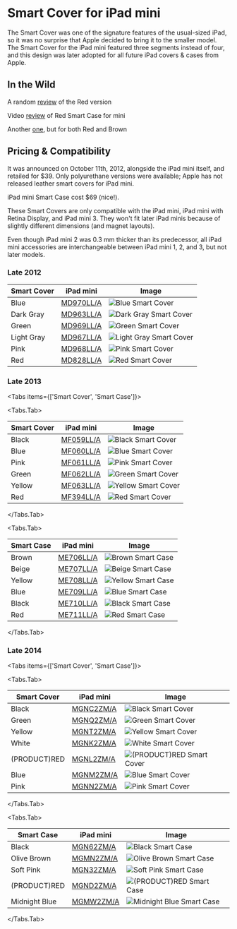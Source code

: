 
# Smart Cover for iPad mini

The Smart Cover was one of the signature features of the usual-sized iPad, so it was no surprise that Apple decided to bring it to the smaller model. The Smart Cover for the iPad mini featured three segments instead of four, and this design was later adopted for all future iPad covers & cases from Apple.

## In the Wild

A random [review](http://isource.com/2012/11/05/ipad-mini-smart-cover-review/) of the Red version

Video [review](https://youtu.be/Ca2IMc3scPo) of Red Smart Case for mini

Another [one](https://youtu.be/ybauZRR9snM), but for both Red and Brown

## Pricing & Compatibility

It was announced on October 11th, 2012, alongside the iPad mini itself, and retailed for \$39. Only polyurethane versions were available; Apple has not released leather smart covers for iPad mini.

iPad mini Smart Case cost \$69 (nice!).

These Smart Covers are only compatible with the iPad mini, iPad mini with Retina Display, and iPad mini 3. They won't fit later iPad minis because of slightly different dimensions (and magnet layouts).

Even though iPad mini 2 was 0.3 mm thicker than its predecessor, all iPad mini accessories are interchangeable between iPad mini 1, 2, and 3, but not later models.

### Late 2012

| Smart Cover | iPad mini                     | Image                                                           |
| ----------- | ----------------------------- | --------------------------------------------------------------- |
| Blue        | [MD970LL/A](/everycase/MD970) | <img src="/everyphone/MD970.png" alt="Blue Smart Cover"/>       |
| Dark Gray   | [MD963LL/A](/everycase/MD963) | <img src="/everyphone/MD963.png" alt="Dark Gray Smart Cover"/>  |
| Green       | [MD969LL/A](/everycase/MD969) | <img src="/everyphone/MD969.png" alt="Green Smart Cover"/>      |
| Light Gray  | [MD967LL/A](/everycase/MD967) | <img src="/everyphone/MD967.png" alt="Light Gray Smart Cover"/> |
| Pink        | [MD968LL/A](/everycase/MD968) | <img src="/everyphone/MD968.png" alt="Pink Smart Cover"/>       |
| Red         | [MD828LL/A](/everycase/MD828) | <img src="/everyphone/MD828.png" alt="Red Smart Cover"/>        |

### Late 2013

<Tabs
  items={['Smart Cover', 'Smart Case']}>

<Tabs.Tab>

| Smart Cover | iPad mini                     | Image                                                       |
| ----------- | ----------------------------- | ----------------------------------------------------------- |
| Black       | [MF059LL/A](/everycase/MF059) | <img src="/everyphone/MF059.png" alt="Black Smart Cover"/>  |
| Blue        | [MF060LL/A](/everycase/MF060) | <img src="/everyphone/MF060.png" alt="Blue Smart Cover"/>   |
| Pink        | [MF061LL/A](/everycase/MF061) | <img src="/everyphone/MF061.png" alt="Pink Smart Cover"/>   |
| Green       | [MF062LL/A](/everycase/MF062) | <img src="/everyphone/MF062.png" alt="Green Smart Cover"/>  |
| Yellow      | [MF063LL/A](/everycase/MF063) | <img src="/everyphone/MF063.png" alt="Yellow Smart Cover"/> |
| Red         | [MF394LL/A](/everycase/MF394) | <img src="/everyphone/MF394.png" alt="Red Smart Cover"/>    |

</Tabs.Tab>

<Tabs.Tab>

| Smart Case | iPad mini                     | Image                                                      |
| ---------- | ----------------------------- | ---------------------------------------------------------- |
| Brown      | [ME706LL/A](/everycase/ME706) | <img src="/everyphone/ME706.png" alt="Brown Smart Case"/>  |
| Beige      | [ME707LL/A](/everycase/ME707) | <img src="/everyphone/ME707.png" alt="Beige Smart Case"/>  |
| Yellow     | [ME708LL/A](/everycase/ME708) | <img src="/everyphone/ME708.png" alt="Yellow Smart Case"/> |
| Blue       | [ME709LL/A](/everycase/ME709) | <img src="/everyphone/ME709.png" alt="Blue Smart Case"/>   |
| Black      | [ME710LL/A](/everycase/ME710) | <img src="/everyphone/ME710.png" alt="Black Smart Case"/>  |
| Red        | [ME711LL/A](/everycase/ME711) | <img src="/everyphone/ME711.png" alt="Red Smart Case"/>    |

</Tabs.Tab>

</Tabs>

### Late 2014

<Tabs
  items={['Smart Cover', 'Smart Case']}>

<Tabs.Tab>

| Smart Cover  | iPad mini                     | Image                                                             |
| ------------ | ----------------------------- | ----------------------------------------------------------------- |
| Black        | [MGNC2ZM/A](/everycase/MGNC2) | <img src="/everyphone/MGNC2.png" alt="Black Smart Cover"/>        |
| Green        | [MGNQ2ZM/A](/everycase/MGNQ2) | <img src="/everyphone/MGNQ2.png" alt="Green Smart Cover"/>        |
| Yellow       | [MGNT2ZM/A](/everycase/MGNT2) | <img src="/everyphone/MGNT2.png" alt="Yellow Smart Cover"/>       |
| White        | [MGNK2ZM/A](/everycase/MGNK2) | <img src="/everyphone/MGNK2.png" alt="White Smart Cover"/>        |
| (PRODUCT)RED | [MGNL2ZM/A](/everycase/MGNL2) | <img src="/everyphone/MGNL2.png" alt="(PRODUCT)RED Smart Cover"/> |
| Blue         | [MGNM2ZM/A](/everycase/MGNM2) | <img src="/everyphone/MGNM2.png" alt="Blue Smart Cover"/>         |
| Pink         | [MGNN2ZM/A](/everycase/MGNN2) | <img src="/everyphone/MGNN2.png" alt="Pink Smart Cover"/>         |

</Tabs.Tab>

<Tabs.Tab>

| Smart Case    | iPad mini                     | Image                                                             |
| ------------- | ----------------------------- | ----------------------------------------------------------------- |
| Black         | [MGN62ZM/A](/everycase/MGN62) | <img src="/everyphone/MGN62.png" alt="Black Smart Case"/>         |
| Olive Brown   | [MGMN2ZM/A](/everycase/MGMN2) | <img src="/everyphone/MGMN2.png" alt="Olive Brown Smart Case"/>   |
| Soft Pink     | [MGN32ZM/A](/everycase/MGN32) | <img src="/everyphone/MGN32.png" alt="Soft Pink Smart Case"/>     |
| (PRODUCT)RED  | [MGND2ZM/A](/everycase/MGND2) | <img src="/everyphone/MGND2.png" alt="(PRODUCT)RED Smart Case"/>  |
| Midnight Blue | [MGMW2ZM/A](/everycase/MGMW2) | <img src="/everyphone/MGMW2.png" alt="Midnight Blue Smart Case"/> |

</Tabs.Tab>

</Tabs>

